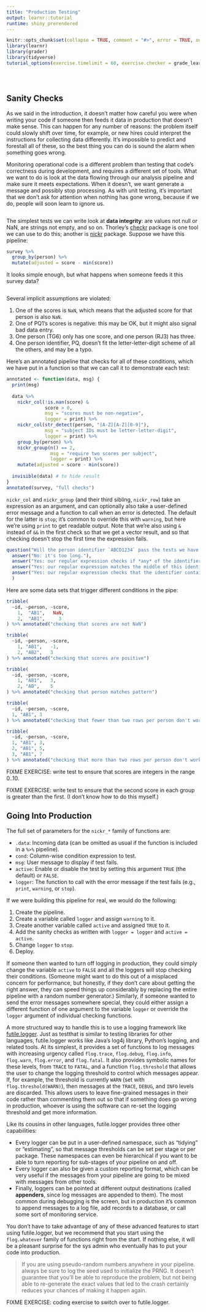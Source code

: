```yaml
---
title: "Production Testing"
output: learnr::tutorial
runtime: shiny_prerendered
---
```


```r
knitr::opts_chunk$set(collapse = TRUE, comment = "#>", error = TRUE, out.width = "100%")
library(learnr)
library(grader)
library(tidyverse)
tutorial_options(exercise.timelimit = 60, exercise.checker = grade_learnr)
```
```r
```
```r
```
```r
```

## Sanity Checks

As we said in the introduction, it doesn't matter how careful you were when writing your code if someone then feeds it data in production that doesn't make sense. This can happen for any number of reasons: the problem itself could slowly shift over time, for example, or new hires could interpret the instructions for collecting data differently. It's impossible to predict and forestall all of these, so the best thing you can do is sound the alarm when something goes wrong.

Monitoring operational code is a different problem than testing that code's correctness during development, and requires a different set of tools. What we want to do is look at the data flowing through our analysis pipeline and make sure it meets expectations. When it doesn't, we want generate a message and possibly stop processing. As with unit testing, it's important that we don't ask for attention when nothing has gone wrong, because if we do, people will soon learn to ignore us.

```r
```

The simplest tests we can write look at **data integrity**: are values not null or NaN, are strings not empty, and so on. Thorley's [checkr](https://poissonconsulting.github.io/checkr/) package is one tool we can use to do this; another is [nickr](https://github.com/gvwilson/nickr) package. Suppose we have this pipeline:

```r
survey %>%
  group_by(person) %>%
  mutate(adjusted = score - min(score))
```

It looks simple enough, but what happens when someone feeds it this survey data?

```r
```

Several implicit assumptions are violated:

1.  One of the scores is `NaN`, which means that the adjusted score for that person is also `NaN`.
2.  One of PQ1's scores is negative: this may be OK, but it might also signal bad data entry.
3.  One person (TG6) only has one score, and one person (RJ3) has three.
4.  One person identifier, PQ, doesn't fit the letter-letter-digit scheme of all the others, and may be a typo.

Here's an annotated pipeline that checks for all of these conditions, which we have put in a function so that we can call it to demonstrate each test:

```r
annotated <- function(data, msg) {
  print(msg)
  
  data %>%
    nickr_col(!is.nan(score) &
              score > 0, 
              msg = "scores must be non-negative", 
              logger = print) %>%
    nickr_col(str_detect(person, "[A-Z][A-Z][0-9]"),
              msg = "subject IDs must be letter-letter-digit",
              logger = print) %>%
    group_by(person) %>%
    nickr_group(n() == 2, 
                msg = "require two scores per subject", 
                logger = print) %>%
    mutate(adjusted = score - min(score))
  
  invisible(data) # to hide result
}
annotated(survey, "full checks")
```

`nickr_col` and `nickr_group` (and their third sibling, `nickr_row`) take an expression as an argument, and can optionally also take a user-defined error message and a function to call when an error is detected.  The default for the latter is `stop`; it's common to override this with `warning`, but here we're using `print` to get readable output.  Note that we're also using `&` instead of `&&` in the first check so that we get a vector result, and so that checking doesn't stop the first time the expression fails.

```r
question("Will the person identifier `ABCD1234` pass the tests we have written?",
  answer("No: it's too long."),
  answer("Yes: our regular expression checks if *any* of the identifiers fail to match."),
  answer("Yes: our regular expression matches the middle of this identifier.", correct = TRUE),
  answer("Yes: our regular expression checks that the identifier contains *at least* two letters and *at least* one digit.")
  )
```

Here are some data sets that trigger different conditions in the pipe:

```r
tribble(
  ~id, ~person, ~score,
    1,  "AB1",   NaN,
    2,  "AB1",     3
) %>% annotated("checking that scores are not NaN")
```

```r
tribble(
  ~id, ~person, ~score,
    1, "AB1",   -1,
    2, "AB2",   3
) %>% annotated("checking that scores are positive")
```

```r
tribble(
  ~id, ~person, ~score,
    1, "AB1",   3,
    2, "AB",    5
) %>% annotated("checking that person matches pattern")
```

```r
tribble(
  ~id, ~person, ~score,
  1, "AB1", 3
) %>% annotated("checking that fewer than two rows per person don't work")
```

```r
tribble(
  ~id, ~person, ~score,
  1, "AB1", 3,
  2, "AB1", 5,
  3, "AB1", 7
) %>% annotated("checking that more than two rows per person don't work")
```

FIXME EXERCISE: write test to ensure that scores are integers in the range 0..10.

FIXME EXERCISE: write test to ensure that the second score in each group is greater than the first.  (I don't know how to do this myself.)

## Going Into Production

The full set of parameters for the `nickr_*` family of functions are:

-   `.data`: Incoming data (can be omitted as usual if the function is included in a `%>%` pipeline).
-   `cond`: Column-wise condition expression to test.
-   `msg`: User message to display if test fails.
-   `active`: Enable or disable the test by setting this argument `TRUE` (the default) or `FALSE`.
-   `logger`: The function to call with the error message if the test fails (e.g., `print`, `warning`, or `stop`).

If we were building this pipeline for real, we would do the following:

1.  Create the pipeline.
2.  Create a variable called `logger` and assign `warning` to it.
3.  Create another variable called `active` and assigned `TRUE` to it.
4.  Add the sanity checks as written with `logger = logger` and `active = active`.
5.  Change `logger` to `stop`.
6.  Deploy.

If someone then wanted to turn off logging in production, they could simply change the variable `active` to `FALSE` and all the loggers will stop checking their conditions. (Someone might want to do this out of a misplaced concern for performance, but honestly, if they don't care about getting the right answer, they can speed things up considerably by replacing the entire pipeline with a random number generator.) Similarly, if someone wanted to send the error messages somewhere special, they could either assign a different function of one argument to the variable `logger` or override the `logger` argument of individual checking functions.

A more structured way to handle this is to use a logging framework like [futile.logger](https://github.com/zatonovo/futile.logger). Just as testthat is similar to testing libraries for other languages, futile.logger works like Java's log4j library, Python's logging, and related tools. At its simplest, it provides a set of functions to log messages with increasing urgency called `flog.trace`, `flog.debug`, `flog.info`, `flog.warn`, `flog.error`, and `flog.fatal`. It also provides symbolic names for these levels, from `TRACE` to `FATAL`, and a function `flog.threshold` that allows the user to change the logging threshold to control which messages appear. If, for example, the threshold is currently `WARN` (set with `flog.threshold(WARN)`), then messages at the `TRACE`, `DEBUG`, and `INFO` levels are discarded. This allows users to leave fine-grained messages in their code rather than commenting them out so that if something does go wrong in production, whoever is using the software can re-set the logging threshold and get more information.

Like its cousins in other languages, futile.logger provides three other capabilities:

-   Every logger can be put in a user-defined namespace, such as "tidying" or "estimating", so that message thresholds can be set per stage or per package. These namespaces can even be hierarchical if you want to be able to turn reporting for sub-stages of your pipeline on and off.
-   Every logger can also be given a custom reporting format, which can be very useful if the messages from your pipeline are going to be mixed with messages from other tools.
-   Finally, loggers can be pointed at different output destinations (called **appenders**, since log messages are appended to them). The most common during debugging is the screen, but in production it's common to append messages to a log file, add records to a database, or call some sort of monitoring service.

You don't have to take advantage of any of these advanced features to start using futile.logger, but we recommend that you start using the `flog.whatever` family of functions right from the start. If nothing else, it will be a pleasant surprise for the sys admin who eventually has to put your code into production.

> If you are using pseudo-random numbers anywhere in your pipeline.
> always be sure to log the seed used to initialize the PRNG.
> It doesn't guarantee that you'll be able to reproduce the problem,
> but not being able to re-generate the exact values that led to the crash
> certainly reduces your chances of making it happen again.

FIXME EXERCISE: coding exercise to switch over to futile.logger.
